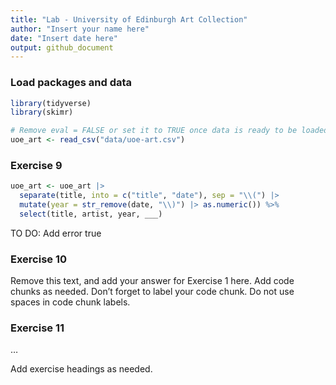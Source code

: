 ```yaml
---
title: "Lab - University of Edinburgh Art Collection"
author: "Insert your name here"
date: "Insert date here"
output: github_document
---
```


### Load packages and data

```r
library(tidyverse) 
library(skimr)
```

```r
# Remove eval = FALSE or set it to TRUE once data is ready to be loaded
uoe_art <- read_csv("data/uoe-art.csv")
```

### Exercise 9

````r
uoe_art <- uoe_art |>
  separate(title, into = c("title", "date"), sep = "\\(") |>
  mutate(year = str_remove(date, "\\)") |> as.numeric()) %>%
  select(title, artist, year, ___)
````

TO DO: Add error true

### Exercise 10

Remove this text, and add your answer for Exercise 1 here.
Add code chunks as needed.
Don't forget to label your code chunk.
Do not use spaces in code chunk labels.

### Exercise 11

...

Add exercise headings as needed.

